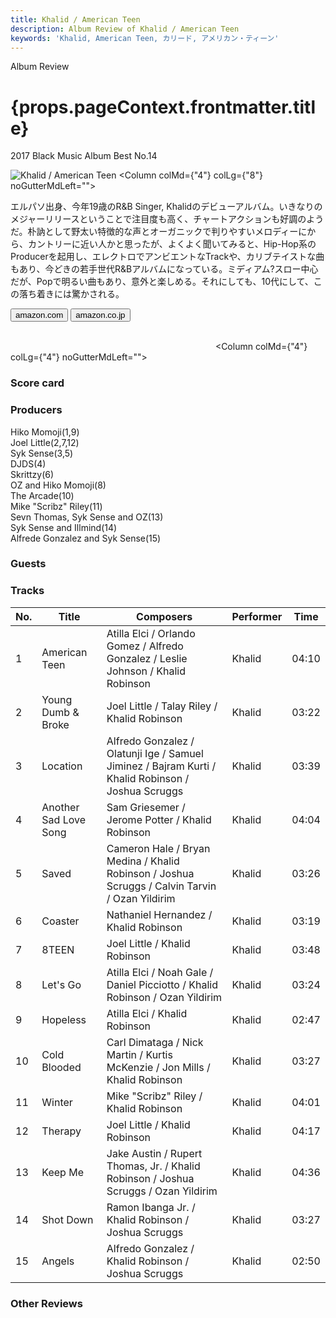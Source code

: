 ```yaml
---
title: Khalid / American Teen
description: Album Review of Khalid / American Teen
keywords: 'Khalid, American Teen, カリード, アメリカン・ティーン'
---
```





<p className="largeP">Album Review</p>
<h1 className="h1--no--margin">{props.pageContext.frontmatter.title}</h1>
<p className="largeP"><Link to="/best50/2017/">2017 Black Music Album Best No.14</Link></p>

<Row  className="image-card-group">
	<Column colMd={"3"} colLg={"4"} noGutterMdLeft="">
       <ImageCard>

![Khalid / American Teen](../../images/cd/khalid1L.jpg) 
</ImageCard>
	</Column>
	<Column colMd={"4"} colLg={"8"} noGutterMdLeft="">
	<p>
	エルパソ出身、今年19歳のR&B Singer, Khalidのデビューアルバム。いきなりのメジャーリリースということで注目度も高く、チャートアクションも好調のようだ。朴訥として野太い特徴的な声とオーガニックで判りやすいメロディーにから、カントリーに近い人かと思ったが、よくよく聞いてみると、Hip-Hop系のProducerを起用し、エレクトロでアンビエントなTrackや、カリブテイストな曲もあり、今どきの若手世代R&Bアルバムになっている。ミディアム?スロー中心だが、Popで明るい曲もあり、意外と楽しめる。それにしても、10代にして、この落ち着きには驚かされる。
	</p>
	<div>
	  <Button href="https://amzn.to/30UxJR7" kind="primary" size="small" renderIcon={ArrowUpRight24}>
      amazon.com
    </Button>
    <Button href="https://amzn.to/3g7sELm" kind="secondary" size="small" renderIcon={ArrowUpRight24}>
      amazon.co.jp
    </Button>
	</div>
	<a href="https://geo.music.apple.com/jp/album/american-teen/1200943149?mt=1&app=music&ls=1&at=11lcug" style="display:inline-block;overflow:hidden;background:url(https://linkmaker.itunes.apple.com/ja-jp/lockup.svg?releaseDate=2017-03-03&kind=album&bubble=apple_music&style=mono-black) no-repeat;width:180px;height:45px;"></a>
	<a href="https://geo.music.apple.com/jp/album/american-teen/1200943149?app=itunes&at=11lcug" style="display:inline-block;overflow:hidden;background:url(https://linkmaker.itunes.apple.com/ja-jp/badge-lrg.svg?releaseDate=2017-03-03&kind=album&bubble=itunes_music) no-repeat;width:140px;height:45px;"></a>
	</Column>
</Row>
<Row >
	<Column colMd={"4"} colLg={"4"} noGutterMdLeft="">
<div>
    <h3>Score card</h3>
	<SliderJS1 value="5" />
    <SliderJS2 value="3" />
	<SliderJS3 value="1" />
    <SliderJS4 value="8" />
</div>
</Column>
<Column colMd={"8"} colLg={"8"} noGutterMdLeft="">
<div>
<h3>Producers</h3>
<p>
Hiko Momoji(1,9)
<br/>Joel Little(2,7,12)
<br/>Syk Sense(3,5)
<br/>DJDS(4)
<br/>Skrittzy(6)
<br/>OZ and Hiko Momoji(8)
<br/>The Arcade(10)
<br/>Mike "Scribz" Riley(11)
<br/>Sevn Thomas, Syk Sense and OZ(13)
<br/>Syk Sense and Illmind(14)
<br/>Alfrede Gonzalez and Syk Sense(15)
</p>
<h3>Guests</h3>
<p>
</p>
</div>
</Column>
</Row>

<h3>Tracks</h3>

| No. |	 Title                |	 Composers                                                                                         | Performer | Time  |
| --- |	--------------------- | -------------------------------------------------------------------------------------------------- | --------- | ----- |
| 1	  |	American Teen         | Atilla Elci / Orlando Gomez / Alfredo Gonzalez / Leslie Johnson / Khalid Robinson                  | Khalid    | 04:10 |
| 2	  |	Young Dumb & Broke    | Joel Little / Talay Riley / Khalid Robinson                                                        | Khalid    | 03:22 |
| 3	  |	Location              | Alfredo Gonzalez / Olatunji Ige / Samuel Jiminez / Bajram Kurti / Khalid Robinson / Joshua Scruggs | Khalid    | 03:39 |
| 4	  |	Another Sad Love Song | Sam Griesemer / Jerome Potter / Khalid Robinson                                                    | Khalid    | 04:04 |
| 5	  |	Saved                 | Cameron Hale / Bryan Medina / Khalid Robinson / Joshua Scruggs / Calvin Tarvin / Ozan Yildirim     | Khalid    | 03:26 |
| 6	  |	Coaster               | Nathaniel Hernandez / Khalid Robinson                                                              | Khalid    | 03:19 |
| 7	  |	8TEEN                 | Joel Little / Khalid Robinson                                                                      | Khalid    | 03:48 |
| 8	  |	Let's Go              | Atilla Elci / Noah Gale / Daniel Picciotto / Khalid Robinson / Ozan Yildirim                       | Khalid    | 03:24 |
| 9	  |	Hopeless              | Atilla Elci / Khalid Robinson                                                                      | Khalid    | 02:47 |
| 10  |	Cold Blooded          | Carl Dimataga / Nick Martin / Kurtis McKenzie / Jon Mills / Khalid Robinson                        | Khalid    | 03:27 |
| 11  |	Winter                | Mike "Scribz" Riley / Khalid Robinson                                                              | Khalid    | 04:01 |
| 12  |	Therapy               | Joel Little / Khalid Robinson                                                                      | Khalid    | 04:17 |
| 13  |	Keep Me               | Jake Austin / Rupert Thomas, Jr. / Khalid Robinson / Joshua Scruggs / Ozan Yildirim                | Khalid    | 04:36 |
| 14  |	Shot Down             | Ramon Ibanga Jr. / Khalid Robinson / Joshua Scruggs                                                | Khalid    | 03:27 |
| 15  |	Angels                | Alfredo Gonzalez / Khalid Robinson / Joshua Scruggs                                                | Khalid    | 02:50 |

<h3>Other Reviews</h3>

<Row>
<Column colMd={3} colLg={3} noGutterMdLeft>
<Review1 />
</Column>
</Row>
